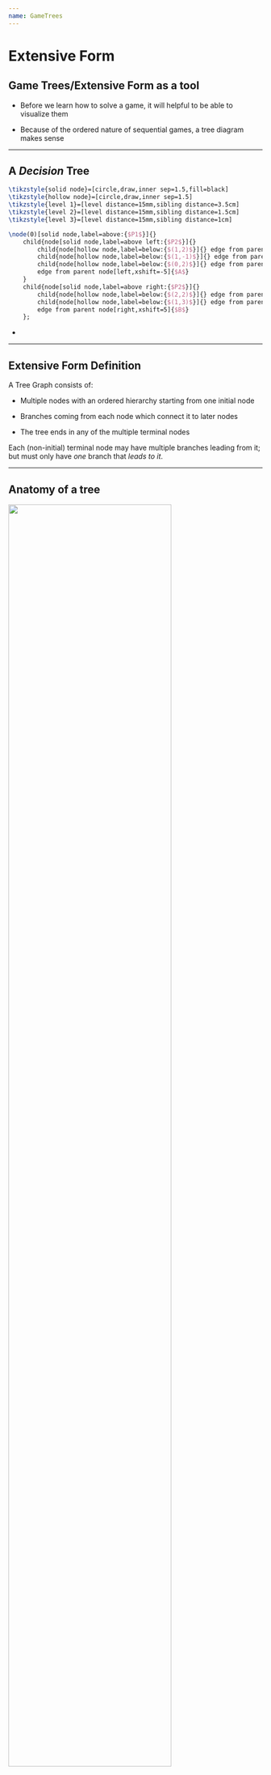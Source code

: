 ```yaml
---
name: GameTrees
---
```


# Extensive Form

## Game Trees/Extensive Form as a tool

  * Before we learn how to solve a game, it will helpful to be able to visualize them

  * Because of the ordered nature of sequential games, a [tree diagram]{.hi} makes sense

---

## A *Decision* Tree

::: {#fig-decisiontree .test-class}
```.tikz
\tikzstyle{solid node}=[circle,draw,inner sep=1.5,fill=black]
\tikzstyle{hollow node}=[circle,draw,inner sep=1.5]
\tikzstyle{level 1}=[level distance=15mm,sibling distance=3.5cm]
\tikzstyle{level 2}=[level distance=15mm,sibling distance=1.5cm]
\tikzstyle{level 3}=[level distance=15mm,sibling distance=1cm]

\node(0)[solid node,label=above:{$P1$}]{}
    child{node[solid node,label=above left:{$P2$}]{}
        child{node[hollow node,label=below:{$(1,2)$}]{} edge from parent node[left]{$C$}}
        child{node[hollow node,label=below:{$(1,-1)$}]{} edge from parent node[left]{$D$}}
        child{node[hollow node,label=below:{$(0,2)$}]{} edge from parent node[right]{$E$}}
        edge from parent node[left,xshift=-5]{$A$}
    }
    child{node[solid node,label=above right:{$P2$}]{}
        child{node[hollow node,label=below:{$(2,2)$}]{} edge from parent node[left]{$F$}}
        child{node[hollow node,label=below:{$(1,3)$}]{} edge from parent node[right]{$G$}}
        edge from parent node[right,xshift=5]{$B$}
    };
```
:::

::: {notes}
  - 
:::

---

## Extensive Form Definition

:::{.incremental}

A [Tree Graph]{.h} consists of:

  * Multiple [nodes]{.hi} with an ordered hierarchy starting from one [initial node]{.hii}

  * [Branches]{.hi} coming from each node which connect it to later nodes

  * The tree ends in any of the multiple [terminal nodes]{.hi}
  
::: {.callout-warning}
Each (non-initial) terminal node may have multiple branches leading from it; 
but must only have *one* branch that *leads to it*.
:::

:::

---

## Anatomy of a tree

![](figures/tree-nodes.png){width=80% fig-align="center"}

---

## Anatomy of a tree

![](figures/tree-branches.png){width=80% fig-align="center"}

---

## Anatomy of a tree

![](figures/tree-terminalnodes.png){width=80% fig-align="center"}

---

## Kidnapping Game ^[Harrington, pg 18]

A kidnapper named [Guy]{.hi} has contacted the victim's wife, named [Vivica]{.hi}, to demand a ransom.

To predict what will happen to the victim, [Orlando]{.hi}, we need to create a game theoretic model of the situation.

Let's use the language of the tree graph to visualize this game.

::: {notes}
  - Draw game on chalkboard step-by-step so students see how it's constructed
  - Explain order of each action for each node,
  starting w/ inital choice to kidnap or not
:::

---

### Kidnapping Game

![](figures/kidnapgame_blank.png){fig-align="center"}

---

## Applying the Extensive Form

::: {.incremental}

  * Who are the players?
  
  * Where are the decisions?
  
  * What are the branches? What do they represent?
  
  * What do the terminal nodes represent?
  
  * Is this a *complete* representation of a game? What's missing?

:::

---

## Kidnapping Game payoffs

| **Outcome**                                    | [**Guy**]{.red}   | [**Vivica**]{.blue}   |
| ---------------------------------------------- | ----------------- | --------------------- |
| No kidnapping                                  | [3]{.red}         | [5]{.blue}            |
| Kidnapping, ransom paid, Orlando killed        | [4]{.red}         | [1]{.blue}            |
| Kidnapping, ransom paid, Orlando released      | [5]{.red}         | [3]{.blue}            |
| Kidnapping, no ransom paid, Orlando killed     | [2]{.red}         | [2]{.blue}            |
| Kidnapping, no ransom paid, Orlando released   | [1]{.red}         | [4]{.blue}            |
---

## Kidnapping game tree with payoffs

![](figures/kidnapgame.png){fig-align="center"}

---

## Predictions?

Based on the extensive form game tree with payoffs,
do you have any predictions for what strategies each player will choose?

---


## a Definition of an Extensive Form Game: ^[for finite, perfect information games]

  * A collection of decision-makers, called [players]{.hi} or *agents*
  
  * A set of [decision nodes]{.hi}, each of which represents the information available to the player of that node
  
  * [Branches]{.hi} from each node which represent the possible actions available to the players
  
  * The entire game tree serves as the [mapping]{.h} from intersections of players' strategy profiles to the outcomes at each [terminal nodes]{.hi}
  
---

## Strategies in Extensive Form Games

::: {.incremental}

::: {.callout-tip}
## Definition
A [strategy]{.hi} is a **complete plan of action** 
for every eventuality
:::

::: {.callout-warning}
Be careful to distinguish between a [*strategy*]{.hi} and a single *action/choice*
:::

What's the difference?

:::

---

## Apply this definition to the kidnapping game:

  * How many choices does Guy make? 
  
::: {.fragment .fade-in}
3
:::
  
  * Vivica?
  
::: {.fragment .fade-in}
1
:::
  
  * Write out a strategy list for each player:
  
---

## Write out a strategy for each player

::: {.incremental}
_[Guy]{.h}_: 

  * ***\{***[*Kidnap*]{.hii}***,*** [*Kill*]{.hii} if ransom paid***,*** [*Don't Kill*]{.hii} if no ransom paid***\}*** is *one* strategy
  
    + Guy has $8$ total strategies:
    
    + **\{**[*Kidnap*]{.hii}, [*Kill*]{.hii}, [*Kill*]{.hii}**\}**, 
    **\{**[*Kidnap*]{.hii}, [*Kill*]{.hii}, [*Don't*]{.hii}**\}**,
    **\{**[*Kidnap*]{.hii}, [*Don't*]{.hii}, [*Kill*]{.hii}**\}**,
    **\{**[*Kidnap*]{.hii}, [*Don't*]{.hii}, [*Don't*]{.hii}\}, 
    **\{**[*No Kidnap*]{.hii}, [*Kill*]{.hii}, [*Kill*]{.hii}**\}**,
    **\{**[*No Kidnap*]{.hii}, [*Kill*]{.hii}, [*Don't*]{.hii}**\}**,
    **\{**[*No Kidnap*]{.hii}, [*Kill*]{.hii}, [*Kill*]{.hii}**\}**,
    **\{**[*Kidnap*]{.hii}, [*Don't*]{.hii}, [*Kill*]{.hii}**\}**
  
_[Vivica]{.h}_:

  * Only two strategies: ***\{***[*Pay*]{.hii} the ransom***\}***, or
  ***\{***[*Don't*]{.hii} pay***\}***
  
:::

---

## Letting Nature take the wheel

One way to represent risk or uncertainty is to represent **Nature** as a 'player'.

![figures/doubleornothing.png](figures/doubleornothing.png)


